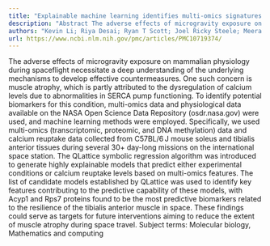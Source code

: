 ```yaml
---
title: "Explainable machine learning identifies multi-omics signatures of muscle response to spaceflight in mice"
description: "Abstract The adverse effects of microgravity exposure on mammalian physiology during spaceflight necessitate a deep understanding of the underlying mechanisms to develop effective countermeasures. One..."
authors: "Kevin Li; Riya Desai; Ryan T Scott; Joel Ricky Steele; Meera Machado; Samuel Demharter; Adrienne Hoarfrost; Jessica L Braun; Val A Fajardo; Lauren M Sanders; Sylvain V Costes"
url: https://www.ncbi.nlm.nih.gov/pmc/articles/PMC10719374/
---
```


The adverse effects of microgravity exposure on mammalian physiology during spaceflight necessitate a deep understanding of the underlying mechanisms to develop effective countermeasures. One such concern is muscle atrophy, which is partly attributed to the dysregulation of calcium levels due to abnormalities in SERCA pump functioning. To identify potential biomarkers for this condition, multi-omics data and physiological data available on the NASA Open Science Data Repository (osdr.nasa.gov) were used, and machine learning methods were employed. Specifically, we used multi-omics (transcriptomic, proteomic, and DNA methylation) data and calcium reuptake data collected from C57BL/6 J mouse soleus and tibialis anterior tissues during several 30+ day-long missions on the international space station. The QLattice symbolic regression algorithm was introduced to generate highly explainable models that predict either experimental conditions or calcium reuptake levels based on multi-omics features. The list of candidate models established by QLattice was used to identify key features contributing to the predictive capability of these models, with Acyp1 and Rps7 proteins found to be the most predictive biomarkers related to the resilience of the tibialis anterior muscle in space. These findings could serve as targets for future interventions aiming to reduce the extent of muscle atrophy during space travel. Subject terms: Molecular biology, Mathematics and computing
